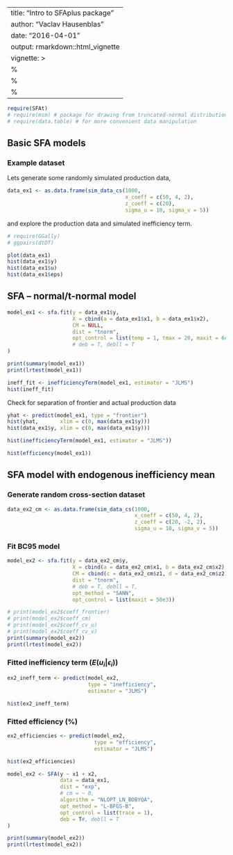 ---
title: "Intro to SFAplus package"
author: "Vaclav Hausenblas"
date: "2016-04-01"
output: rmarkdown::html_vignette
vignette: >
  %\VignetteIndexEntry{Vignette Title}
  %\VignetteEngine{knitr::rmarkdown}
  %\VignetteEncoding{UTF-8}
  ---
  
```r
require(SFAt)
# require(msm) # package for drawing from truncated-normal distribution
# require(data.table) # for more convenient data manipulation
```


## Basic SFA models

### Example dataset

Lets generate some randomly simulated production data,

```r
data_ex1 <- as.data.frame(sim_data_cs(1000, 
                                      x_coeff = c(50, 4, 2), 
                                      z_coeff = c(20), 
                                      sigma_u = 10, sigma_v = 5))

```

and explore the production data and simulated inefficiency term.

```r
# require(GGally)
# ggpairs(dtDT)

plot(data_ex1)
hist(data_ex1$y)
hist(data_ex1$u)
hist(data_ex1$eps)

```

## SFA -- normal/t-normal model

```r
model_ex1 <- sfa.fit(y = data_ex1$y,
                     X = cbind(a = data_ex1$x1, b = data_ex1$x2),
                     CM = NULL,   
                     dist = "tnorm",
                     opt_control = list(temp = 1, tmax = 20, maxit = 6e4)
                     # deb = T, debll = T
)

print(summary(model_ex1))
print(lrtest(model_ex1))
```


```r
ineff_fit <- inefficiencyTerm(model_ex1, estimator = "JLMS")
hist(ineff_fit)
```

Check for separation of frontier and actual production data
```r
yhat <- predict(model_ex1, type = "frontier")
hist(yhat,       xlim = c(0, max(data_ex1$y)))
hist(data_ex1$y, xlim = c(0, max(data_ex1$y)))
```

```r
hist(inefficiencyTerm(model_ex1, estimator = "JLMS"))
```

```r
hist(efficiency(model_ex1))
```

## SFA model with endogenous inefficiency mean 

### Generate random cross-section dataset
```r
data_ex2_cm <- as.data.frame(sim_data_cs(1000, 
                                         x_coeff = c(50, 4, 2), 
                                         z_coeff = c(20, -2, 2), 
                                         sigma_u = 10, sigma_v = 5))

```

### Fit BC95 model
```r

model_ex2 <- sfa.fit(y = data_ex2_cm$y,
                     X = cbind(a = data_ex2_cm$x1, b = data_ex2_cm$x2),
                     CM = cbind(c = data_ex2_cm$z1, d = data_ex2_cm$z2),
                     dist = "tnorm",
                     # deb = T, debll = T,
                     opt_method = "SANN",
                     opt_control = list(maxit = 50e3))

# print(model_ex2$coeff_frontier)
# print(model_ex2$coeff_cm)
# print(model_ex2$coeff_cv_u)
# print(model_ex2$coeff_cv_v)
print(summary(model_ex2))
print(lrtest(model_ex2))
```

### Fitted inefficiency term ($E(u_i|\epsilon_i)$)

```r
ex2_ineff_term <- predict(model_ex2, 
                          type = "inefficiency", 
                          estimator = "JLMS")

hist(ex2_ineff_term)
```

### Fitted efficiency (%)
```r
ex2_efficiencies <- predict(model_ex2, 
                            type = "efficiency", 
                            estimator = "JLMS")

hist(ex2_efficiencies)
```


```r

model_ex2 <- SFA(y ~ x1 + x2,
                 data = data_ex1,
                 dist = "exp",
                 # cm = ~ 0,
                 algorithm = "NLOPT_LN_BOBYQA",
                 opt_method = "L-BFGS-B",
                 opt_control = list(trace = 1),
                 deb = T#, debll = T
)

print(summary(model_ex2))
print(lrtest(model_ex2))

```

